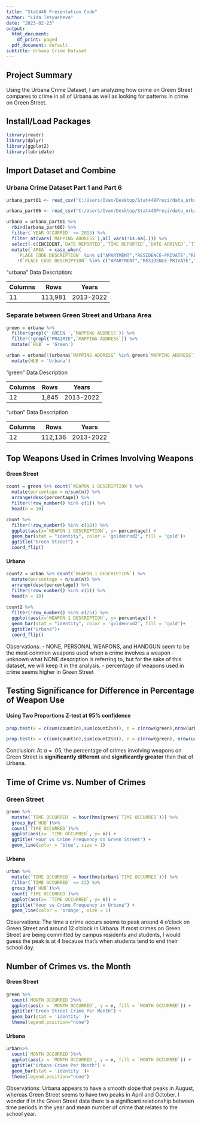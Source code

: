 ---
title: "Stat448 Presentation Code"
author: "Lida Tetyusheva"
date: "2023-02-23"
output:
  html_document:
    df_print: paged
  pdf_document: default
subtitle: Urbana Crime Dataset
---

## Project Summary

Using the Urbana Crime Dataset, I am analyzing how crime on Green Street compares to crime in all of Urbana as well as looking for patterns in crime on Green Street.

## Install/Load Packages

```{r}
library(readr)
library(dplyr)
library(ggplot2)
library(lubridate)
```

## Import Dataset and Combine

### Urbana Crime Dataset Part 1 and Part 6

```{r}
urbana_part01 <- read_csv("C:/Users/Ivan/Desktop/Stat448Prezi/data_urbana_policing-main/urbana-police-incidents-data-part01.csv", show_col_types = FALSE)

urbana_part06 <- read_csv("C:/Users/Ivan/Desktop/Stat448Prezi/data_urbana_policing-main/urbana-police-incidents-data-part06.csv",show_col_types = FALSE)

urbana = urbana_part01 %>%
  rbind(urbana_part06) %>%
  filter(`YEAR OCCURRED` >= 2013) %>%
  filter_at(vars(`MAPPING ADDRESS`),all_vars(!is.na(.))) %>%
  select(-c(INCIDENT,`DATE REPORTED`,`TIME REPORTED`,`DATE ARRIVED`,`TIME ARRIVED`,STREET,`CROSS STREET`,`CRIME CODE`,`CRIME CATEGORY`,`BIAS CODE`,`PLACE CODE`,`STATUS DESCRIPTION`,`BIAS DESCRIPTION`,`STATUS CODE`, COUNTER,`WEAPONS CODE 2`,`WEAPON 2 DESCRIPTION`,`WEAPONS CODE 3`,`WEAPON 3 DESCRIPTION`,`CSA DESCRIPTION`,`GEO CODE`,`HOUSE NUMBER BLOCK`))%>%
  mutate(`AREA` = case_when(
    `PLACE CODE DESCRIPTION` %in% c("APARTMENT","RESIDENCE-PRIVATE","RESIDENCE-PORCH","DRIVEWAY-RESIDENTIAL","RESIDENCE-YARD") ~ 'Private',
    !(`PLACE CODE DESCRIPTION` %in% c("APARTMENT","RESIDENCE-PRIVATE","RESIDENCE-PORCH","DRIVEWAY-RESIDENTIAL","RESIDENCE-YARD")) ~ 'Public')) 
```

"urbana" Data Description:

| Columns | Rows    | Years     |
|---------|---------|-----------|
| 11      | 113,981 | 2013-2022 |

### Separate between Green Street and Urbana Area

```{r}
green = urbana %>% 
  filter(grepl(' GREEN ',`MAPPING ADDRESS`)) %>%
  filter(!grepl("PRAIRIE",`MAPPING ADDRESS`)) %>%
  mutate(`HUB` = 'Green')

urban = urbana[!(urbana$`MAPPING ADDRESS` %in% green$`MAPPING ADDRESS`),] %>%
  mutate(HUB = 'Urbana')

```

"green" Data Description

| Columns | Rows    | Years     |
|---------|---------|-----------|
| 12      | 1,845   | 2013-2022 |

"urban" Data Description

| Columns | Rows    | Years     |
|---------|---------|-----------|
| 12      | 112,136 | 2013-2022 |

## Top Weapons Used in Crimes Involving Weapons 

#### Green Street

```{r}

count = green %>% count(`WEAPON 1 DESCRIPTION`) %>%
  mutate(percentage = n/sum(n)) %>%
  arrange(desc(percentage)) %>% 
  filter(!row_number() %in% c(1)) %>%
  head(n = 10)

count %>% 
  filter(!row_number() %in% c(10)) %>%
  ggplot(aes(x=`WEAPON 1 DESCRIPTION`, y= percentage)) + 
  geom_bar(stat = "identity", color = 'goldenrod2', fill = 'gold')+
  ggtitle("Green Street") +
  coord_flip()

```

#### Urbana 

```{r}
count2 = urban %>% count(`WEAPON 1 DESCRIPTION`) %>%
  mutate(percentage = n/sum(n)) %>% 
  arrange(desc(percentage)) %>% 
  filter(!row_number() %in% c(1)) %>%
  head(n = 10)

count2 %>% 
  filter(!row_number() %in% c(25)) %>%
  ggplot(aes(x=`WEAPON 1 DESCRIPTION`, y= percentage)) + 
  geom_bar(stat = "identity", color = 'goldenrod2', fill = 'gold')+
  ggtitle("Urbana")+
  coord_flip()

```

Observations:
- NONE, PERSONAL WEAPONS, and HANDGUN seem to be the most common weapons used when 
a crime involves a weapon
- unknown what NONE description is referring to, but for the sake of this dataset, 
we will keep it in the analysis.
- percentage of weapons used in crime seems higher in Green Street

## Testing Significance for Difference in Percentage of Weapon Use
#### Using Two Proportions Z-test at 95% confidence

```{r}

prop.test(x = c(sum(count$n),sum(count2$n)), n = c(nrow(green),nrow(urban)), alternative = 'two.sided',correct = TRUE)$p.value

prop.test(x = c(sum(count$n),sum(count2$n)), n = c(nrow(green), nrow(urban)), alternative = 'greater')$p.value

```

Conclusion: 
At $\alpha$ = .05, the percentage of crimes involving weapons on Green Street is **significantly different** and **significantly greater** than that of Urbana.

## Time of Crime vs. Number of Crimes
### Green Street
```{r}
green %>%
  mutate(`TIME OCCURRED` = hour(hms(green$`TIME OCCURRED`))) %>%
  group_by(`HUB`)%>%
  count(`TIME OCCURRED`)%>%
  ggplot(aes(x= `TIME OCCURRED`, y= n)) +
  ggtitle("Hour vs Crime Frequency on Green Street") +
  geom_line(color = 'blue', size = 1) 
```

#### Urbana
```{r}
urban %>%
  mutate(`TIME OCCURRED` = hour(hms(urban$`TIME OCCURRED`))) %>%
  filter(`TIME OCCURRED` <= 23) %>%
  group_by(`HUB`)%>%
  count(`TIME OCCURRED`)%>%
  ggplot(aes(x= `TIME OCCURRED`, y= n)) +
  ggtitle("Hour vs Crime Frequency in Urbana") +
  geom_line(color = 'orange', size = 1) 
```
Observations:
The time a crime occurs seems to peak around 4 o'clock on Green Street and around 12 o'clock in Urbana. If most crimes on Green Street are being committed by campus residents and students, I would guess the peak is at 4 because that's when students tend to end their school day. 

## Number of Crimes vs. the Month
#### Green Street
```{r}
green %>%
  count(`MONTH OCCURRED`)%>%
  ggplot(aes(x = `MONTH OCCURRED`, y = n, fill = `MONTH OCCURRED`)) +
  ggtitle("Green Street Crime Per Month") +
  geom_bar(stat = 'identity' )+
  theme(legend.position="none")
```
#### Urbana
```{r}
urban%>%
  count(`MONTH OCCURRED`)%>%
  ggplot(aes(x = `MONTH OCCURRED`, y = n, fill = `MONTH OCCURRED`)) +
  ggtitle("Urbana Crime Per Month") +
  geom_bar(stat = 'identity' )+
  theme(legend.position="none")
```

Observations:
Urbana appears to have a smooth slope that peaks in August, whereas Green Street seems to have two peaks in April and October. I wonder if in the Green Street data there is a significant relationship between time periods in the year and mean number of crime that relates to the school year. 


